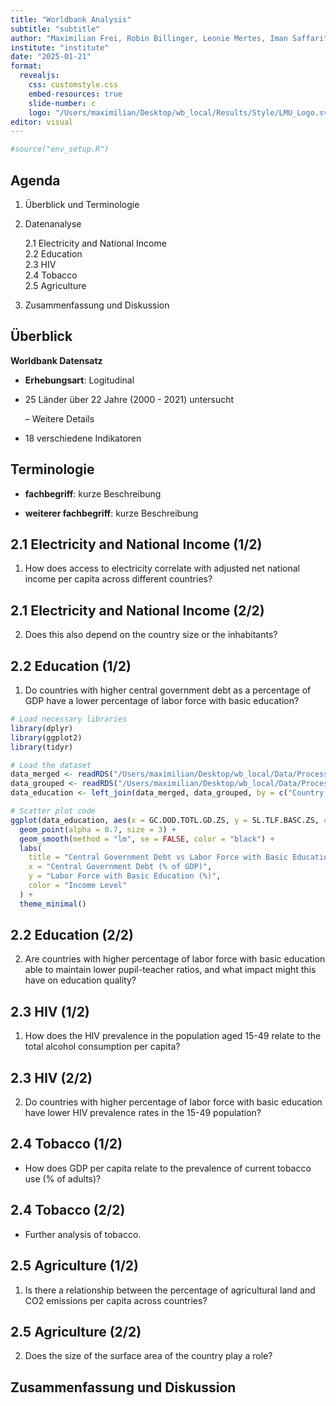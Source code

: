 ```yaml
---
title: "Worldbank Analysis"
subtitle: "subtitle"
author: "Maximilian Frei, Robin Billinger, Leonie Mertes, Iman Saffari"
institute: "institute"
date: "2025-01-21"
format:
  revealjs:
    css: customstyle.css
    embed-resources: true
    slide-number: c
    logo: "/Users/maximilian/Desktop/wb_local/Results/Style/LMU_Logo.svg"
editor: visual
---
```


```r
#source("env_setup.R")

```

## Agenda

::: incremental
1.  Überblick und Terminologie

2.  Datenanalyse

    2.1 Electricity and National Income\
    2.2 Education\
    2.3 HIV\
    2.4 Tobacco\
    2.5 Agriculture

3.  Zusammenfassung und Diskussion
:::

## Überblick

**Worldbank Datensatz**

::: incremental
-   **Erhebungsart**: Logitudinal

-   25 Länder über 22 Jahre (2000 - 2021) untersucht

    -- Weitere Details

-   18 verschiedene Indikatoren
:::

## Terminologie {.custom-smaller}

::: incremental
-   **fachbegriff**: kurze Beschreibung

-   **weiterer fachbegriff**: kurze Beschreibung
:::

## 2.1 Electricity and National Income (1/2)

1.  How does access to electricity correlate with adjusted net national income per capita across different countries?

## 2.1 Electricity and National Income (2/2)

2.  Does this also depend on the country size or the inhabitants?

## 2.2 Education (1/2)

1.  Do countries with higher central government debt as a percentage of GDP have a lower percentage of labor force with basic education?

```r
# Load necessary libraries
library(dplyr)
library(ggplot2)
library(tidyr)

# Load the dataset
data_merged <- readRDS("/Users/maximilian/Desktop/wb_local/Data/Processed/data_merged.RDS")
data_grouped <- readRDS("/Users/maximilian/Desktop/wb_local/Data/Processed/data_grouped.RDS")
data_education <- left_join(data_merged, data_grouped, by = c("Country Name", "Country Code"))

# Scatter plot code
ggplot(data_education, aes(x = GC.DOD.TOTL.GD.ZS, y = SL.TLF.BASC.ZS, color = cat_income_level)) +
  geom_point(alpha = 0.7, size = 3) +
  geom_smooth(method = "lm", se = FALSE, color = "black") +
  labs(
    title = "Central Government Debt vs Labor Force with Basic Education",
    x = "Central Government Debt (% of GDP)",
    y = "Labor Force with Basic Education (%)",
    color = "Income Level"
  ) +
  theme_minimal()
```

## 2.2 Education (2/2)

2.  Are countries with higher percentage of labor force with basic education able to maintain lower pupil-teacher ratios, and what impact might this have on education quality?

## 2.3 HIV (1/2)

1.  How does the HIV prevalence in the population aged 15-49 relate to the total alcohol consumption per capita?

## 2.3 HIV (2/2)

2.  Do countries with higher percentage of labor force with basic education have lower HIV prevalence rates in the 15-49 population?

## 2.4 Tobacco (1/2)

-   How does GDP per capita relate to the prevalence of current tobacco use (% of adults)?

## 2.4 Tobacco (2/2)

-   Further analysis of tobacco.

## 2.5 Agriculture (1/2)

1.  Is there a relationship between the percentage of agricultural land and CO2 emissions per capita across countries?

## 2.5 Agriculture (2/2)

2.  Does the size of the surface area of the country play a role?

## Zusammenfassung und Diskussion
